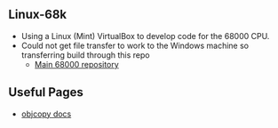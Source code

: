== Linux-68k ==

* Using a Linux (Mint) VirtualBox to develop code for the 68000 CPU.
* Could not get file transfer to work to the Windows machine so transferring build through this repo
** [https://github.com/douggilliland/Retro-Computers/tree/master/68000 Main 68000 repository]

== Useful Pages ==

* [https://sourceware.org/binutils/docs/binutils/objcopy.html objcopy docs]
